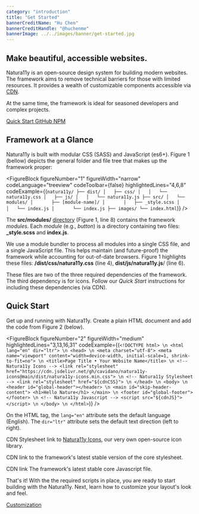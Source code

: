 ```yaml
---
category: "introduction"
title: "Get Started"
bannerCreditName: "Hu Chen"
bannerCreditHandle: "@huchenme"
bannerImage: ../../images/banner/get-started.jpg
---
```



<TextBlock>

<h2 class="h1">Make beautiful, accessible websites.</h2>

Natura11y is an open-source design system for building modern websites. The framework aims to remove technical barriers for those with limited resources. It provides a wealth of customizable components accessible via <a href="#1">CDN</a>.

At the same time, the framework is ideal for seasoned developers and complex projects.

<div className="grid grid--column-3--md gap-1 text-color-link font-size-md">
    <a className="button button--outline button--has-icon width-100"
        href="#quickStart">
        <span className="icon icon-arrow-down button__icon" aria-hidden="true"></span>
        <span className="button__text">Quick Start</span>
    </a>
    <a className="button button--outline button--has-icon width-100"
        href="https://github.com/cavidano/natura11y" target="_blank">
        <span className="icon icon-github button__icon" aria-hidden="true"></span>
        <span className="button__text">GitHub</span>
    </a>
    <a className="button button--outline button--has-icon width-100"
        href="https://www.npmjs.com/package/natura11y" target="_blank">
        <span className="icon icon-npm button__icon" aria-hidden="true"></span>
        <span className="button__text">NPM</span>
    </a>
</div>

</TextBlock>

<Divider id="framework-at-a-glance" />

<TextBlock>

## Framework at a Glance

Natura11y is built with modular CSS (SASS) and JavaScript (es6+). Figure 1 (bellow) depicts the general folder and file tree that makes up the framework proper:

</TextBlock>

<FigureBlock 
    figureNumber="1"
    figureWidth="narrow"
    codeLanguage="treeview"
    codeToolbar={false}
    highlightedLines="4,6,8"
    codeExample={(`
    natura11y/
    ├── dist/
    │   ├── css/
    │   │   └── natura11y.css
    │   ├── js/
    │   │   └── natura11y.js
    ├── src/
    │   └── modules/
    │       ├── [module-name]/
    │       │   ├── _style.scss
    │       │   └── index.js
    │       └── index.js
    ├── images/
    └── index.html
    `)}
/>

<TextBlock>

The **src/modules/** <a href="https://github.com/cavidano/natura11y/tree/main/src/modules" target="_blank">directory</a> (Figure 1, line 8) contains the framework *modules*. Each *module* (e.g., *button*) is a directory containing two files: **_style.scss** and **index.js**.

We use a module bundler to process all modules into a single CSS file, and a single JavaScript file. This helps maintain (and future-proof) the framework while accounting for out-of-date browsers. Figure 1 highlights these files: **/dist/css/natura11y.css** (line 4), **dist/js/natura11y.js**/ (line 6).

These files are two of the three required dependencies of the framework. The third dependency is for icons. Follow our *Quick Start* instructions for including these dependencies (via CDN).

</TextBlock>

<Divider id="quick-start" />

<TextBlock>

## Quick Start

Get up and running with Natura11y. Create a plain HTML document and add the code from Figure 2 (below).

</TextBlock>

<FigureBlock 
    figureNumber="2"
    figureWidth="medium"
    highlightedLines="3,13,16,31"
    codeExample={(`
    <!DOCTYPE html> \n
        <html lang="en" dir="ltr"> \n
            <head> \n
                <meta charset="utf-8">
                <meta name="viewport" content="width=device-width, initial-scale=1, shrink-to-fit=no"> \n
                <title>Page Title • Your Website Name</title> \n
                <!-- Natura11y Icons -->
                <link rel="stylesheet" href="https://cdn.jsdelivr.net/gh/cavidano/natura11y-icons@main/dist/natura11y-icons.min.css"> \n
                <!-- Natura11y Stylesheet -->
                <link rel="stylesheet" href="${cdnCSS}"> \n
            </head> \n
            <body> \n
                <header id="global-header"></header> \n
                <main id="skip-header-content">
                    <h1>Hello Nature</h1>
                </main> \n
                <footer id="global-footer"></footer> \n
                <!-- Natura11y Javascript -->
                <script src="${cdnJS}"></script> \n
            </body> \n
        </html>
    `)}
/>

<TableLineDescBlock targetFigure="2">

<TableLineDescRow lines="3">

On the HTML tag, the `lang="en"` attribute sets the default language (English). The `dir="ltr"` attribute sets the default text direction (left to right).

</TableLineDescRow>

<TableLineDescRow lines="13">

CDN Stylesheet link to <a href="/icons">Natura11y Icons</a>, our very own open-source icon library.

</TableLineDescRow>

<TableLineDescRow lines="16">

CDN link to the framework's latest stable version of the core stylesheet.

</TableLineDescRow>

<TableLineDescRow lines="31">

CDN link The framework's latest stable core Javascript file.

</TableLineDescRow>

</TableLineDescBlock>

<TextBlock>

That's it! With the the required scripts in place, you are ready to start building with the Natura11y. Next, learn how to customize your layout's look and feel.

</TextBlock>

<div class="container narrow margin-y-4">
    <a class="button button--has-icon theme-primary" href="/docs/customization">
        <span class="button__text">Customization</span>
        <span class="icon icon-arrow-right" aria-hidden="true"></span>
    </a>
</div>